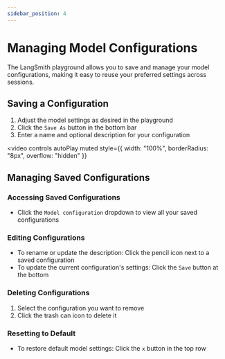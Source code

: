 ```yaml
---
sidebar_position: 4
---
```


# Managing Model Configurations

The LangSmith playground allows you to save and manage your model configurations, making it easy to reuse your preferred settings across sessions.

## Saving a Configuration

1. Adjust the model settings as desired in the playground
2. Click the `Save As` button in the bottom bar
3. Enter a name and optional description for your configuration


<video
  controls
  autoPlay
  muted
  style={{ width: "100%", borderRadius: "8px", overflow: "hidden" }}
>
  <source src={saving_config} />
</video>

## Managing Saved Configurations

### Accessing Saved Configurations

- Click the `Model configuration` dropdown to view all your saved configurations

### Editing Configurations

- To rename or update the description: Click the pencil icon next to a saved configuration
- To update the current configuration's settings: Click the `Save` button at the bottom

### Deleting Configurations

1. Select the configuration you want to remove
2. Click the trash can icon to delete it

### Resetting to Default

- To restore default model settings: Click the `x` button in the top row
